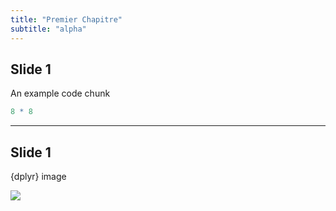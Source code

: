 ```yaml
---
title: "Premier Chapitre"
subtitle: "alpha"
---
```


## Slide 1

An example code chunk

```r
8 * 8
```


---

## Slide 1

{dplyr} image

![](img/logo_1.png)